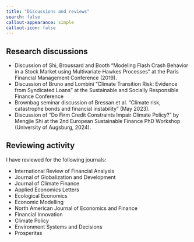 ```yaml
---
title: "Discussions and reviews"
search: false
callout-appearance: simple
callout-icon: false
---
```


## Research discussions

-   Discussion of Shi, Broussard and Booth “Modeling Flash Crash Behavior in a Stock Market using Multivariate Hawkes Processes” at the Paris Financial Management Conference (2019).
-   Discussion of Bruno and Lombini “Climate Transition Risk: Evidence from Syndicated Loans” at the Sustainable and Socially Responsible Finance Conference
-   Brownbag seminar discussion of Bressan et al. “Climate risk, catastrophe bonds and financial instability” (May 2023).
-   Discussion of “Do Firm Credit Constraints Impair Climate Policy?” by Mengjie Shi at the 2nd European Sustainable Finance PhD Workshop (University of Augsburg, 2024).

## Reviewing activity

I have reviewed for the following journals:

-   International Review of Financial Analysis
-   Journal of Globalization and Development
-   Journal of Climate Finance
-   Applied Economics Letters
-   Ecological Economics
-   Economic Modelling
-   North American Journal of Economics and Finance
-   Financial Innovation
-   Climate Policy
-   Environment Systems and Decisions
-   Prosperitas
